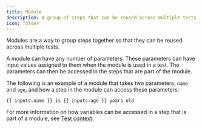 ```yaml
---
title: Module
description: A group of steps that can be reused across multiple tests
icon: folder
---
```


Modules are a way to group steps together so that they can be reused across multiple tests.

A module can have any number of parameters. These parameters can have input values assigned to them when the module is used in a test. The parameters can then be accessed in the steps that are part of the module.

The following is an example of a module that takes two parameters, `name` and `age`, and how a step in the module can access these parameters:

```
{{ inputs.name }} is {{ inputs.age }} years old
```

For more information on how variables can be accessed in a step that is part of a module, see [Test context](/essentials/test-context).

